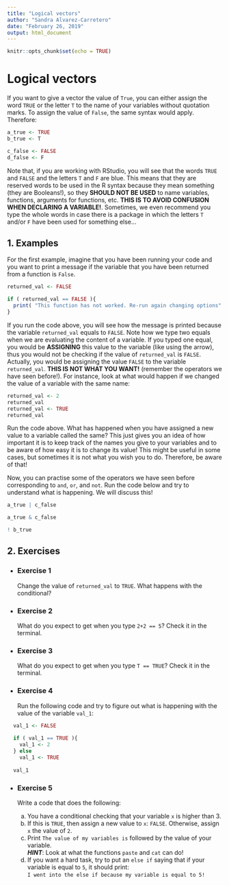 ```yaml
---
title: "Logical vectors"
author: "Sandra Alvarez-Carretero"
date: "February 26, 2019"
output: html_document
---
```


```r
knitr::opts_chunk$set(echo = TRUE)
```

# Logical vectors
If you want to give a vector the value of `True`, you can either assign the word `TRUE` or the letter `T` to the name of your variables without quotation marks. To assign the value of `False`, the same syntax would apply. Therefore:

```r
a_true <- TRUE
b_true <- T 

c_false <- FALSE
d_false <- F
```

Note that, if you are working with RStudio, you will see that the words `TRUE` and `FALSE` and the letters `T` and `F` are blue. This means that they are reserved words to be used in the R syntax because they mean something (they are Booleans!), so they **SHOULD NOT BE USED** to name variables, functions, arguments for functions, etc. **THIS IS TO AVOID CONFUSION WHEN DECLARING A VARIABLE!**. 
Sometimes, we even recommend you type the whole words in case there is a package in which the letters `T` and/or `F` have been used for something else...

## 1. Examples
For the first example, imagine that you have been running your code and you want to print a message if the variable that you have been returned from a function is `False`. 

```r
returned_val <- FALSE

if ( returned_val == FALSE ){
  print( "This function has not worked. Re-run again changing options" )
}
```

If you run the code above, you will see how the message is printed because the variable `returned_val` equals to `FALSE`. Note how we type two equals when we are evaluating the content of a variable. If you typed one equal, you would be **ASSIGNING** this value to the variable (like using the arrow), thus you would not be checking if the value of `returned_val` is `FALSE`. Actually, you would  be assigning the value `FALSE` to the variable `returned_val`. **THIS IS NOT WHAT YOU WANT!** (remember the operators we have seen before!). For instance, look at what would happen if we changed the value of a variable with the same name:

```r
returned_val <- 2 
returned_val
returned_val <- TRUE
returned_val
``` 

Run the code above. What has happened when you have assigned a new value to a variable called the same? This just gives you an idea of how important it is to keep track of the names you give to your variables and to be aware of how easy it is to change its value! This might be useful in some cases, but sometimes it is not what you wish you to do. Therefore, be aware of that!

Now, you can practise some of the operators we have seen before corresponding to `and`, `or`, and `not`.
Run the code below and try to understand what is happening. We will discuss this!

```r
a_true | c_false

a_true & c_false

! b_true 
```

## 2. Exercises

* ### Exercise 1  
  Change the value of `returned_val` to `TRUE`. What happens with the conditional?
  
* ### Exercise 2  
  What do you expect to get when you type `2+2 == 5`? Check it in the terminal.
  
* ### Exercise 3    
  What do you expect to get when you type `T == TRUE`? Check it in the terminal.

* ### Exercise 4  
  Run the following code and try to figure out what is happening with the value of the variable `val_1`:   
```r
  val_1 <- FALSE 
  
  if ( val_1 == TRUE ){
    val_1 <- 2
  } else
    val_1 <- TRUE
  
  val_1
```
  
* ### Exercise 5  
  Write a code that does the following:  
  
    a) You have a conditional checking that your variable `x` is higher than 3.   
    b) If this is `TRUE`, then assign a new value to `x`: `FALSE`. Otherwise, assign `x` the value of `2`.   
    c) Print `The value of my variables is` followed by the value of your variable.  
              ***HINT***: Look at what the functions `paste` and `cat` can do!   
    d) If you want a hard task, try to put an `else if` saying that if your variable is equal to `5`, it should print:  
           `I went into the else if because my variable is equal to 5!`



